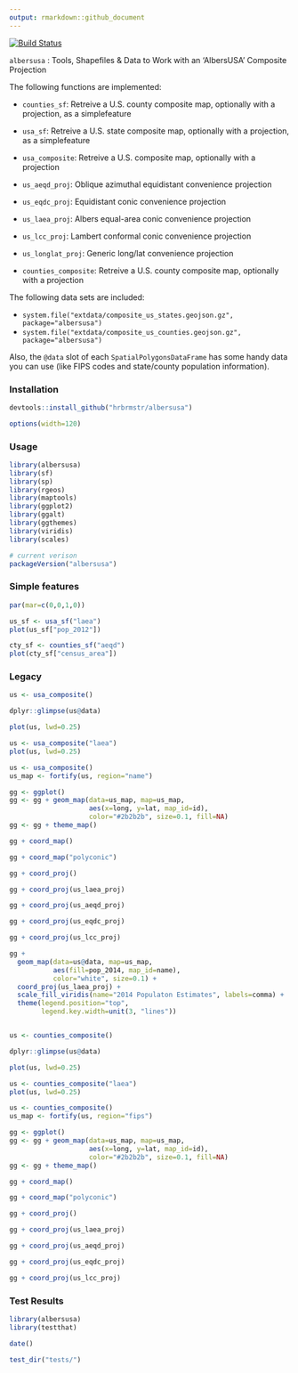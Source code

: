 ```yaml
---
output: rmarkdown::github_document
---
```

[![Build Status](https://travis-ci.org/hrbrmstr/albersusa.svg?branch=master)](https://travis-ci.org/hrbrmstr/albersusa)

`albersusa` : Tools, Shapefiles & Data to Work with an 'AlbersUSA' Composite Projection

The following functions are implemented:

- `counties_sf`:	Retreive a U.S. county composite map, optionally with a projection, as a simplefeature
- `usa_sf`:	Retreive a U.S. state composite map, optionally with a projection, as a simplefeature

- `usa_composite`:	Retreive a U.S. composite map, optionally with a projection
- `us_aeqd_proj`:	Oblique azimuthal equidistant convenience projection
- `us_eqdc_proj`:	Equidistant conic convenience projection
- `us_laea_proj`:	Albers equal-area conic convenience projection
- `us_lcc_proj`:	Lambert conformal conic convenience projection
- `us_longlat_proj`:	Generic long/lat convenience projection
- `counties_composite`:	Retreive a U.S. county composite map, optionally with a projection

The following data sets are included:

- `system.file("extdata/composite_us_states.geojson.gz", package="albersusa")` 
- `system.file("extdata/composite_us_counties.geojson.gz", package="albersusa")`

Also, the `@data` slot of each `SpatialPolygonsDataFrame` has some handy data you can 
use (like FIPS codes and state/county population information).

### Installation

```r
devtools::install_github("hrbrmstr/albersusa")
```

```r
options(width=120)
```

### Usage

```r
library(albersusa)
library(sf)
library(sp)
library(rgeos)
library(maptools)
library(ggplot2)
library(ggalt)
library(ggthemes)
library(viridis)
library(scales)

# current verison
packageVersion("albersusa")
```

### Simple features

```r
par(mar=c(0,0,1,0))

us_sf <- usa_sf("laea")
plot(us_sf["pop_2012"])

cty_sf <- counties_sf("aeqd")
plot(cty_sf["census_area"])
```

### Legacy

```r
us <- usa_composite()

dplyr::glimpse(us@data)

plot(us, lwd=0.25)

us <- usa_composite("laea")
plot(us, lwd=0.25)

us <- usa_composite()
us_map <- fortify(us, region="name")

gg <- ggplot()
gg <- gg + geom_map(data=us_map, map=us_map,
                    aes(x=long, y=lat, map_id=id),
                    color="#2b2b2b", size=0.1, fill=NA)
gg <- gg + theme_map()

gg + coord_map()

gg + coord_map("polyconic")

gg + coord_proj()

gg + coord_proj(us_laea_proj)

gg + coord_proj(us_aeqd_proj)

gg + coord_proj(us_eqdc_proj)

gg + coord_proj(us_lcc_proj)

gg + 
  geom_map(data=us@data, map=us_map,
           aes(fill=pop_2014, map_id=name),
           color="white", size=0.1) +
  coord_proj(us_laea_proj) +
  scale_fill_viridis(name="2014 Populaton Estimates", labels=comma) +
  theme(legend.position="top", 
        legend.key.width=unit(3, "lines"))


us <- counties_composite()

dplyr::glimpse(us@data)

plot(us, lwd=0.25)

us <- counties_composite("laea")
plot(us, lwd=0.25)

us <- counties_composite()
us_map <- fortify(us, region="fips")

gg <- ggplot()
gg <- gg + geom_map(data=us_map, map=us_map,
                    aes(x=long, y=lat, map_id=id),
                    color="#2b2b2b", size=0.1, fill=NA)
gg <- gg + theme_map()

gg + coord_map()

gg + coord_map("polyconic")

gg + coord_proj()

gg + coord_proj(us_laea_proj)

gg + coord_proj(us_aeqd_proj)

gg + coord_proj(us_eqdc_proj)

gg + coord_proj(us_lcc_proj)
```

### Test Results

```r
library(albersusa)
library(testthat)

date()

test_dir("tests/")
```

